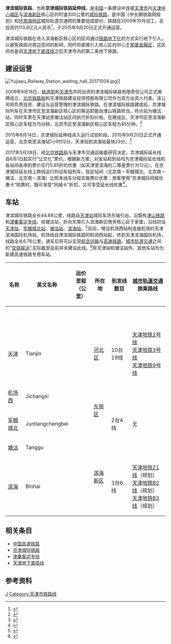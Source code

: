 {{Distinguish|京滨城际铁路}}
{{Infobox rail system-route
|rail_name=津滨城际铁路
|name_bgcolor=
|banner_color=blue
|sec_banner_color=
|third_banner_color=
|image=
|caption=
|logo_filename=
|image_width=
|logo_bgcolor=
|logo_note=
|system_map=
|mapimage_width=
|map_bgcolor=
|code_name=
|locale={{PRC}}
|service_type=[[城际列车|城际高速铁路]]
|status=运营中
|begin_operation=2015年9月20日
|end_operation=
|operation_note=
|system_length=44.815公里
|length_in_operation=
|total_length=
|track=正线双线
|line_title=线路
|lines=[[复线铁路|复线铁路]]
|stations=5
|start=[[天津站|天津站]]、[[滨海站|滨海站]]
|route_title=线路
|main_route=
|secondary_route=
|branch_route=
|standard=[[客运专线|客运专线]]
|main_stations=[[军粮城北站|军粮城北站]]、[[塘沽站|塘沽站]]
|ridership=
|fleet_size=
|max_speed=300公里/小时<br>（遠期:350公里/小时）
|max_grade=
|track_gauge=1,435毫米（[[标准轨|标准轨]]）
|control=[[中国列车控制系统|CTCS-3D列车运行控制系统]]
|electrified=50Hz 25,000V（[[交流电|交流电]]）
|rollingstock=[[和谐号CRH3型电力动车组|和谐号CRH3型电力动车组]]<br>[[复兴号电力动车组|复兴号CR400AF型电力动车组]]
|depot=[[北京动车段|北京动车段]]
|operator=[[北京局集团|北京局集团]]
|route_map={{津滨城际铁路RDT}}
}}

'''津滨城际铁路'''，也称'''京津城际铁路延伸线'''，是[[中国|中国]]一条建设中连接[[天津市|天津市]]内[[天津中心城区|天津中心城区]]与[[滨海新区|滨海新区]]核心区的时速300公里的[[城际铁路|城际铁路]]，是中国《中长期铁路网规划》和[[环渤海地区|环渤海地区]]城际轨道交通网的重要组成部分。铁路在2009年10月动工，总投资约113.6亿元人民币<ref>{{cite web | url=http://news.022china.com/2009/09-17/151127_0.html | title=津滨城际铁路10月开工 未来滨海北京45分钟直达 | publisher=中国网滨海高新 | date=2009-09-17 | accessdate=July 13, 2011 | archive-date=2020-11-27 | archive-url=https://web.archive.org/web/20201127030801/http://news.022china.com/2009/09-17/151127_0.html | dead-url=no }}</ref>，于2015年9月20日正式开通运营。

津滨城际铁路在进入滨海新区核心区的区间通过[[铁路地下化|铁路地下化]]的方式实行地下引入，以避免铁路对周边空间的影响，同时将直接引入核心区的中心[[于家堡金融区|于家堡金融区]]，这区间也是自[[天津地下直径线|天津地下直径线]]之后天津市内的第二条地下铁路。

== 建设运营 ==
[[File:Yujiapu_Railway_Station_waiting_hall_20171004.jpg|thumb]]]]

2009年9月16日，[[中华人民共和国铁道部|铁道部]]和[[天津市|天津市]]共同出资的津滨城际铁路有限责任公司正式揭牌成立，[[北京铁路局|北京铁路局]]和天津铁路建设投资控股有限公司作为双方出资人代表。该公司将负责投资、建设与运营管理的津滨城际铁路。在津滨城际铁路建成前，京津城际列车在天津市区至滨海新区核心区的客运职能由津山铁路担当，终点站为塘沽站，同时车票在天津站至塘沽站区间执行折扣价格。在建成后，天津市区至滨海新区核心区车程为15分钟，北京市区至滨海新区核心区车程为45分钟。<ref>{{cite web | url=http://news.enorth.com.cn/system/2011/07/13/006918904.shtml | title=京津城际延伸线年内铺轨 市区至于家堡15分钟到 | publisher=北方网 | work=城市快报 | date=July 14, 2011 | accessdate=July 14, 2011 | archive-date=2019-06-29 | archive-url=https://web.archive.org/web/20190629172850/http://news.enorth.com.cn/system/2011/07/13/006918904.shtml | dead-url=no }}</ref>

2015年8月14日，京津城际延伸线进入运行试验阶段。2015年9月20日正式开通运营，北京南至滨海站1小时02分，天津站到滨海站最快23分。<ref>{{cite web | url=http://society.people.com.cn/n/2015/0921/c1008-27611641.html | title=京津城际延伸线开通 京津冀“一小时交通圈”快速推进 | publisher=北京日报 | work=人民网 | date=September 21, 2015 | accessdate=September 21, 2015 | archive-date=2020-07-08 | archive-url=https://web.archive.org/web/20200708100904/http://society.people.com.cn/n/2015/0921/c1008-27611641.html | dead-url=no }}</ref>

2017年5月28日，经[[北京铁路局|北京铁路局]]与天津市交通运输委研究决定，京津城际延长线自6月1日起实行“公交化”票价。根据新方案，对发站和到站均为京津城际延长线的各站间各席别票价实行5.85折的优惠（如天津至滨海的二等座票价为12元）。在京津城际延长线上跨线运行的动车组列车，指定站间（北京南－军粮城北、北京南－塘沽、北京南－滨海）比照本线车分段实施票价优惠；旅客使用“京津城际同城优惠卡”购票时，既可享受“同城卡”折扣，又可享受延长线优惠<ref>{{cite web | url=http://news.163.com/17/0528/15/CLHJFJ42000187VI.html | title=6月1日起京津城际延长线实行“公交化”票价 | publisher=中青在线(北京) | date=2017-05-28 | accessdate=2017-05-28 | archive-url=https://web.archive.org/web/20171205143611/http://news.163.com/17/0528/15/CLHJFJ42000187VI.html | archive-date=2017-12-05 | dead-url=yes }}</ref>。

== 车站 ==
津滨城际铁路全长44.68公里，线路自[[天津站|天津站]]城际车场东端引出，沿既有[[津山铁路|津山铁路]]和[[津秦客运专线|津秦客运专线]]，经塘沽站，折向东南引入滨海新区商务核心区于家堡，沿线初设[[天津站|天津站]]、[[军粮城北站|军粮城北站]]、[[塘沽站|塘沽站]]、[[滨海站|滨海站]]。<ref>{{cite web | url=http://news.enorth.com.cn/system/2009/09/17/004203911.shtml | title=京津城际延伸线将开工 天津至于家堡全线设4站 | publisher=北方网 | date=2009-09-17 | accessdate=July 13, 2011 | archive-date=2020-11-25 | archive-url=https://web.archive.org/web/20201125165957/http://news.enorth.com.cn/system/2009/09/17/004203911.shtml | dead-url=no }}</ref>目前，增设机场西站和连接机场的天津滨海国际机场站，机场线自津滨城际铁路的机场西站起，终到天津滨海国际机场，线路全长6.76公里，通车后将可以实现[[航空运输|航空运输]]与[[高速铁路|高速铁路]]、[[城市轨道交通|城市轨道交通]]之间的“[[空铁联运|空铁联运]]”,实际截至目前并未建设此线。<ref>{{cite web | url=http://www.tj.xinhuanet.com/2011-07/13/content_23222363.htm | title=京津城际延伸线预计年内铺轨 全程5站更快捷 | publisher=新华网 | date=July 13, 2011 | accessdate=July 13, 2011 | deadurl=yes | archiveurl=https://web.archive.org/web/20110720053424/http://www.tj.xinhuanet.com/2011-07/13/content_23222363.htm | archivedate=2011年7月20日 }}</ref>除天津站和塘沽站外，其他车站均为新建高速铁路专用车站。
{| align=center border=1 cellspacing=0 class="wikitable" style="margin-left:auto; margin-right:auto;"
|- align=center
! 名称
! 英文名称
! 运价里程<br />（公里）
! 所在地
! 到发线数目
! [[城市轨道交通|城市轨道交通]]换乘路线
|- align=center bgcolor=#0000cc
| colspan =6 | <font color=white><small>'''津滨城际铁路'''</small></font>
|- align=center
| [[天津站|天津]]
| Tianjin
| 
| [[河北区|河北区]]
| 10台18线
| [[天津地铁2号线|天津地铁2号线]]<br />[[天津地铁3号线|天津地铁3号线]]<br />[[天津地铁9号线|天津地铁9号线]]
|-bgcolor="lightgrey" align=center
| [[机场西站_(天津市)|机场西]]
| Jichangxi
| 
| bgcolor="white" rowspan =2 |[[东丽区|东丽区]]
| 
|
|- align=center
| [[军粮城北站|军粮城北]]
| Junliangchengbei
| 
| 2台4线
| 无
|- align=center
| [[塘沽站|塘沽]]
| Tanggu
| 
| rowspan =2 |[[滨海新区|滨海新区]]
| 
|
|- align=center
| [[滨海站|滨海]]
| Binhai
| 
| 3台6线
| [[天津地铁Z1线|天津地铁Z1线]]（规划）<br />[[天津地铁B2线|天津地铁B2线]]（规划）<br />[[天津地铁B3线|天津地铁B3线]]（规划）
|}

== 相关条目 ==
* [[中国高速铁路|中国高速铁路]]
* [[京津城际铁路|京津城际铁路]]
* [[津秦客运专线|津秦客运专线]]
* [[天津地下直径线|天津地下直径线]]

==参考资料==
{{reflist}}

{{津滨城际铁路|nocat}}
{{中国高速铁路}}

[[Category:中国高速铁路线|J]]
[[Category:天津市铁路线|Category:天津市铁路线]]